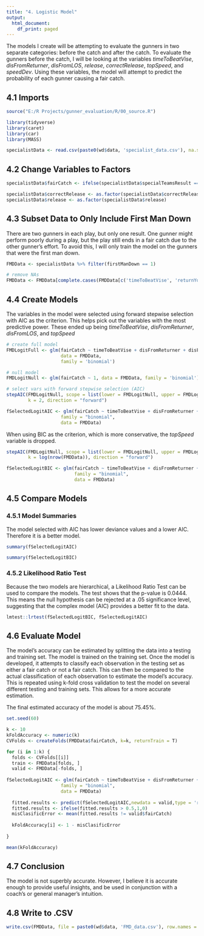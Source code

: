 ---
title: "4. Logistic Model"
output:
  html_document:
    df_print: paged
---

The models I create will be attempting to evaluate the gunners in two separate categories: before the catch and after the catch. To evaluate the gunners before the catch, I will be looking at the variables *timeToBeatVise*, *disFromReturner*, *disFromLOS*, *release*, *correctRelease*, *topSpeed*, and *speedDev*. Using these variables, the model will attempt to predict the probability of each gunner causing a fair catch.

## 4.1 Imports
```{r message=FALSE, warning=FALSE}
source("E:/R Projects/gunner_evaluation/R/00_source.R")

library(tidyverse)
library(caret)
library(car)
library(MASS)

specialistData <- read.csv(paste0(wd$data, 'specialist_data.csv'), na.strings = c('NA', NA, '', ' '))
```

## 4.2 Change Variables to Factors
```{r}
specialistData$fairCatch <- ifelse(specialistData$specialTeamsResult == 'Fair Catch', 1, 0)

specialistData$correctRelease <- as.factor(specialistData$correctRelease)
specialistData$release <- as.factor(specialistData$release)
```

## 4.3 Subset Data to Only Include First Man Down
There are two gunners in each play, but only one result. One gunner might perform poorly during a play, but the play still ends in a fair catch due to the other gunner's effort. To avoid this, I will only train the model on the gunners that were the first man down.
```{r}
FMDData <- specialistData %>% filter(firstManDown == 1)

# remove NAs
FMDData <- FMDData[complete.cases(FMDData[c('timeToBeatVise', 'returnYds')]), ]
```

## 4.4 Create Models
The variables in the model were selected using forward stepwise selection with AIC as the criterion. This helps pick out the variables with the most predictive power. These ended up being *timeToBeatVise*, *disFromReturner*, *disFromLOS*, and *topSpeed*
```{r}
# create full model
FMDLogitFull <- glm(fairCatch ~ timeToBeatVise + disFromReturner + disFromLOS + release + correctRelease + topSpeed + speedDev, 
                    data = FMDData, 
                    family = 'binomial')

# null model
FMDLogitNull <- glm(fairCatch ~ 1, data = FMDData, family = 'binomial')

# select vars with forward stepwise selection (AIC)
stepAIC(FMDLogitNull, scope = list(lower = FMDLogitNull, upper = FMDLogitFull), 
        k = 2, direction = "forward")

fSelectedLogitAIC <- glm(fairCatch ~ timeToBeatVise + disFromReturner + disFromLOS + topSpeed, 
                    family = "binomial", 
                    data = FMDData)
```

When using BIC as the criterion, which is more conservative, the *topSpeed* variable is dropped.
```{r}
stepAIC(FMDLogitNull, scope = list(lower = FMDLogitNull, upper = FMDLogitFull), 
        k = log(nrow(FMDData)), direction = "forward")
```

```{r}
fSelectedLogitBIC <- glm(fairCatch ~ timeToBeatVise + disFromReturner + disFromLOS, 
                         family = "binomial", 
                         data = FMDData)
```

## 4.5 Compare Models

### 4.5.1 Model Summaries
The model selected with AIC has lower deviance values and a lower AIC. Therefore it is a better model.
```{r}
summary(fSelectedLogitAIC)
```

```{r}
summary(fSelectedLogitBIC)
```

### 4.5.2 Likelihood Ratio Test
Because the two models are hierarchical, a Likelihood Ratio Test can be used to compare the models. The test shows that the p-value is 0.0444. This means the null hypothesis can be rejected at a .05 significance level, suggesting that the complex model (AIC) provides a better fit to the data.
```{r}
lmtest::lrtest(fSelectedLogitBIC, fSelectedLogitAIC)
```


## 4.6 Evaluate Model
The model's accuracy can be estimated by splitting the data into a testing and training set. The model is trained on the training set. Once the model is developed, it attempts to classify each observation in the testing set as either a fair catch or not a fair catch. This can then be compared to the actual classification of each observation to estimate the model's accuracy. This is repeated using k-fold cross validation to test the model on several different testing and training sets. This allows for a more accurate estimation.

The final estimated accuracy of the model is about 75.45%.
```{r}
set.seed(60)

k <- 10
kFoldAccuracy <- numeric(k)
CVFolds <- createFolds(FMDData$fairCatch, k=k, returnTrain = T)

for (i in 1:k) {
  folds <- CVFolds[[i]]
  train <- FMDData[folds, ]
  valid <- FMDData[-folds, ]
  
fSelectedLogitAIC <- glm(fairCatch ~ timeToBeatVise + disFromReturner + disFromLOS + topSpeed, 
                    family = "binomial", 
                    data = FMDData)
  
  fitted.results <- predict(fSelectedLogitAIC,newdata = valid,type = 'response')
  fitted.results <- ifelse(fitted.results > 0.5,1,0)
  misClasificError <- mean(fitted.results != valid$fairCatch)
  
  kFoldAccuracy[i] <- 1 - misClasificError
  
}

mean(kFoldAccuracy)
```

## 4.7 Conclusion
The model is not superbly accurate. However, I believe it is accurate enough to provide useful insights, and be used in conjunction with a coach's or general manager's intuition.


## 4.8 Write to .CSV
```{r}
write.csv(FMDData, file = paste0(wd$data, 'FMD_data.csv'), row.names = FALSE)
```


